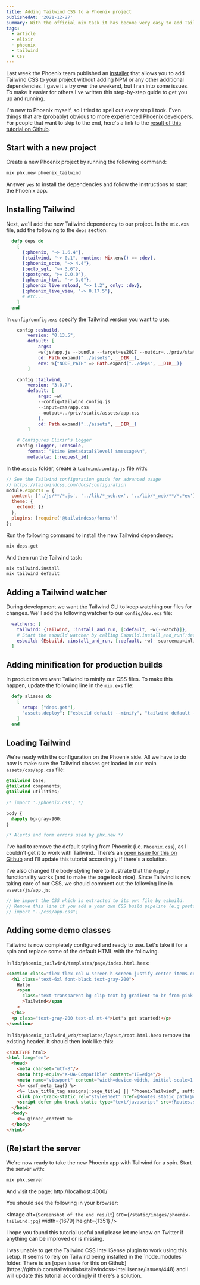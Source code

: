 ```yaml
---
title: Adding Tailwind CSS to a Phoenix project
publishedAt: '2021-12-27'
summary: With the official mix task it has become very easy to add Tailwind to any Phoenix project. To make it even more straightforward I've written this quick step-by-step guide.
tags:
  - article
  - elixir
  - phoenix
  - tailwind
  - css
---
```


Last week the Phoenix team published an [installer](https://github.com/phoenixframework/tailwind/) that allows you to add Tailwind CSS to your project without adding NPM or any other additional dependencies. I gave it a try over the weekend, but I ran into some issues. To make it easier for others I've written this step-by-step guide to get you up and running.

I'm new to Phoenix myself, so I tried to spell out every step I took. Even things that are (probably) obvious to more experienced Phoenix developers. For people that want to skip to the end, here's a link to the [result of this tutorial on Github](https://github.com/vnglst/phoenix_tailwind).

## Start with a new project

Create a new Phoenix project by running the following command:

```bash
mix phx.new phoenix_tailwind
```

Answer `yes` to install the dependencies and follow the instructions to start the Phoenix app.

## Installing Tailwind

Next, we'll add the new Tailwind dependency to our project. In the `mix.exs` file, add the following to the `deps` section:

```elixir {4}
  defp deps do
    [
      {:phoenix, "~> 1.6.4"},
      {:tailwind, "~> 0.1", runtime: Mix.env() == :dev},
      {:phoenix_ecto, "~> 4.4"},
      {:ecto_sql, "~> 3.6"},
      {:postgrex, ">= 0.0.0"},
      {:phoenix_html, "~> 3.0"},
      {:phoenix_live_reload, "~> 1.2", only: :dev},
      {:phoenix_live_view, "~> 0.17.5"},
      # etc...
    ]
  end
```

In `config/config.exs` specify the Tailwind version you want to use:

```elixir {10-19}
    config :esbuild,
        version: "0.13.5",
        default: [
            args:
            ~w(js/app.js --bundle --target=es2017 --outdir=../priv/static/assets --external:/fonts/* --external:/images/*),
            cd: Path.expand("../assets", __DIR__),
            env: %{"NODE_PATH" => Path.expand("../deps", __DIR__)}
        ]

    config :tailwind,
        version: "3.0.7",
        default: [
            args: ~w(
            --config=tailwind.config.js
            --input=css/app.css
            --output=../priv/static/assets/app.css
            ),
            cd: Path.expand("../assets", __DIR__)
        ]

    # Configures Elixir's Logger
    config :logger, :console,
        format: "$time $metadata[$level] $message\n",
        metadata: [:request_id]
```

In the `assets` folder, create a `tailwind.config.js` file with:

```javascript
// See the Tailwind configuration guide for advanced usage
// https://tailwindcss.com/docs/configuration
module.exports = {
  content: ['./js/**/*.js', '../lib/*_web.ex', '../lib/*_web/**/*.*ex'],
  theme: {
    extend: {}
  },
  plugins: [require('@tailwindcss/forms')]
};
```

Run the following command to install the new Tailwind dependency:

```bash
mix deps.get
```

And then run the Tailwind task:

```bash
mix tailwind.install
mix tailwind default
```

## Adding a Tailwind watcher

During development we want the Tailwind CLI to keep watching our files for changes. We'll add the following watcher to our `config/dev.exs` file:

```elixir {2}
  watchers: [
    tailwind: {Tailwind, :install_and_run, [:default, ~w(--watch)]},
    # Start the esbuild watcher by calling Esbuild.install_and_run(:default, args)
    esbuild: {Esbuild, :install_and_run, [:default, ~w(--sourcemap=inline --watch)]}
  ]
```

## Adding minification for production builds

In production we want Tailwind to minify our CSS files. To make this happen, update the following line in the `mix.exs` file:

```elixir {4}
  defp aliases do
    [
      setup: ["deps.get"],
      "assets.deploy": ["esbuild default --minify", "tailwind default --minify", "phx.digest"]
    ]
  end
```

## Loading Tailwind

We're ready with the configuration on the Phoenix side. All we have to do now is make sure the Tailwind classes get loaded in our main `assets/css/app.css` file:

```css {1-9}
@tailwind base;
@tailwind components;
@tailwind utilities;

/* import './phoenix.css'; */

body {
  @apply bg-gray-900;
}

/* Alerts and form errors used by phx.new */
```

I've had to remove the default styling from Phoenix (i.e. `Phoenix.css`), as I couldn't get it to work with Tailwind. There's an [open issue for this on Github](https://github.com/phoenixframework/tailwind/issues/8) and I'll update this tutorial accordingly if there's a solution.

I've also changed the body styling here to illustrate that the `@apply` functionality works (and to make the page look nice). Since Tailwind is now taking care of our CSS, we should comment out the following line in `assets/js/app.js`:

```javascript {3}
// We import the CSS which is extracted to its own file by esbuild.
// Remove this line if you add a your own CSS build pipeline (e.g postcss).
// import "../css/app.css";
```

## Adding some demo classes

Tailwind is now completely configured and ready to use. Let's take it for a spin and replace some of the default HTML with the following.

In `lib/phoenix_tailwind/templates/page/index.html.heex`:

```html
<section class="flex flex-col w-screen h-screen justify-center items-center">
  <h1 class="text-6xl font-black text-gray-200">
    Hello
    <span
      class="text-transparent bg-clip-text bg-gradient-to-br from-pink-600 to-red-200"
      >Tailwind</span
    >
  </h1>
  <p class="text-gray-200 text-xl mt-4">Let's get started!</p>
</section>
```

In `lib/phoenix_tailwind_web/templates/layout/root.html.heex` remove the existing header. It should then look like this:

```html
<!DOCTYPE html>
<html lang="en">
  <head>
    <meta charset="utf-8"/>
    <meta http-equiv="X-UA-Compatible" content="IE=edge"/>
    <meta name="viewport" content="width=device-width, initial-scale=1.0"/>
    <%= csrf_meta_tag() %>
    <%= live_title_tag assigns[:page_title] || "PhoenixTailwind", suffix: " · Phoenix Framework" %>
    <link phx-track-static rel="stylesheet" href={Routes.static_path(@conn, "/assets/app.css")}/>
    <script defer phx-track-static type="text/javascript" src={Routes.static_path(@conn, "/assets/app.js")}></script>
  </head>
  <body>
    <%= @inner_content %>
  </body>
</html>
```

## (Re)start the server

We're now ready to take the new Phoenix app with Tailwind for a spin. Start the server with:

```bash
mix phx.server
```

And visit the page: http://localhost:4000/

You should see the following in your browser:

<Image
  alt={`Screenshot of the end result`}
  src={`/static/images/phoenix-tailwind.jpg`}
  width={1679}
  height={1351}
/>

I hope you found this tutorial useful and please let me know on Twitter if anything can be improved or is missing.

<Disclaimer>
  I was unable to get the Tailwind CSS IntelliSense plugin to work using this
  setup. It seems to rely on Tailwind being installed in the `node_modules`
  folder. There is an [open issue for this on
  Github](https://github.com/tailwindlabs/tailwindcss-intellisense/issues/448)
  and I will update this tutorial accordingly if there's a solution.
</Disclaimer>
